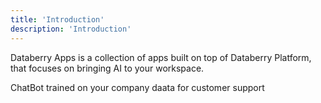 ```yaml
---
title: 'Introduction'
description: 'Introduction'
---
```


Databerry Apps is a collection of apps built on top of Databerry Platform, that focuses on bringing AI to your workspace.

<CardGroup cols={2}>
  <Card title="ChatSite" icon="message-bot" href="/apps/chat-site">
    ChatBot trained on your company daata for customer support
  </Card>
</CardGroup>
